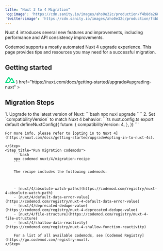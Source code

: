 ```yaml
---
title: "Nuxt 3 to 4 Migration"
'og:image': 'https://cdn.sanity.io/images/aho0e32c/production/f4b8da268e9e7d180ada1d375bf983ceecd308a4-1200x627.png?fit=max&w=1200&h=1200'
'twitter:image': 'https://cdn.sanity.io/images/aho0e32c/production/f4b8da268e9e7d180ada1d375bf983ceecd308a4-1200x627.png?fit=max&w=1200&h=1200'
---
```


Nuxt 4 introduces several new features and improvements, including performance and API consistency improvements.

Codemod supports a mostly automated Nuxt 4 upgrade experience. This page provides tips and resources you may need for a successful migration.

## Getting started

<CardGroup cols={2}>
<Card
    title="Nuxt 4 Upgrade Guide"
    icon={
    <>
      <svg width="32" height="23" viewBox="0 0 32 23" fill="none" xmlns="http://www.w3.org/2000/svg">
        <path d="M17.8504 21.5981H29.2598C29.6239 21.5981 29.9724 21.4727 30.2877 21.2959C30.603 21.119 30.9281 20.897 31.11 20.5906C31.292 20.2843 31.4185 19.9368 31.4184 19.5832C31.4182 19.2295 31.2923 18.882 31.11 18.5759L23.4009 5.57986C23.219 5.27357 22.9966 5.05145 22.6814 4.87461C22.3662 4.69783 21.9148 4.57237 21.5508 4.57237C21.1868 4.57237 20.8381 4.69783 20.5229 4.87461C20.2076 5.05145 19.9853 5.27357 19.8033 5.57986L17.8504 8.90441L13.9444 2.45654C13.7623 2.15032 13.5403 1.82763 13.2249 1.65085C12.9096 1.474 12.5612 1.44934 12.1971 1.44934C11.833 1.44934 11.4845 1.474 11.1692 1.65085C10.8539 1.82763 10.529 2.15032 10.3469 2.45654L0.78761 18.5759C0.605363 18.882 0.582192 19.2295 0.582032 19.5832C0.581872 19.9368 0.605639 20.2843 0.78761 20.5906C0.969581 20.8969 1.29461 21.119 1.60991 21.2959C1.92522 21.4727 2.27369 21.5981 2.63779 21.5981H9.83294C12.6839 21.5981 14.759 20.3446 16.2058 17.9713L19.7006 12.0274L21.5508 8.90441L27.2041 18.3743H19.7006L17.8504 21.5981ZM9.73018 18.3743H4.69352L12.1971 5.68058L16.0002 12.0274L13.481 16.3317C12.5203 17.8716 11.4249 18.3743 9.73018 18.3743Z" fill="#00DC82"/>
        </svg>
    </>
    }
    href="https://nuxt.com/docs/getting-started/upgrade#upgrading-nuxt"
>
</Card>
<Card
    title="Nuxt 4 Upgrade Recipe"
    icon="cauldron"
    href="https://codemod.com/registry/nuxt-4-migration-recipe"
>
    
</Card>
</CardGroup>

## Migration Steps
<Steps>
    <Step title="Opt in to Nuxt 4">
    1. Upgrade to the latest version of Nuxt:
        ```bash
        npx nuxi upgrade
        ````
    2. Set `compatibilityVersion` to match Nuxt 4 behavior:
        ```ts nuxt.config.ts
        export default defineNuxtConfig({
        future: {
            compatibilityVersion: 4,
        },
        })
        ```

    For more info, please refer to [opting in to Nuxt 4](https://nuxt.com/docs/getting-started/upgrade#opting-in-to-nuxt-4s).
    
    </Step>
    <Step title="Run migration codemods">
        ```bash
        npx codemod nuxt/4/migration-recipe
        ``` 

        The recipe includes the following codemods:



        - [nuxt/4/absolute-watch-paths](https://codemod.com/registry/nuxt-4-absolute-watch-path)
        - [nuxt/4/default-data-error-value](https://codemod.com/registry/nuxt-4-default-data-error-value)
        - [nuxt/4/deprecated-dedupe-value](https://codemod.com/registry/nuxt-4-deprecated-dedupe-value)
        - [nuxt/4/file-structure](https://codemod.com/registry/nuxt-4-file-structure)
        - [nuxt/4/shallow-data-reactivity](https://codemod.com/registry/nuxt-4-shallow-function-reactivity)

        For a list of all available codemods, see [Codemod Registry](https://go.codemod.com/registry-nuxt).
    </Step>
</Steps>